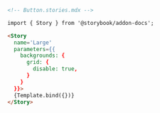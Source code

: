 ```md
<!-- Button.stories.mdx -->

import { Story } from '@storybook/addon-docs';

<Story
  name='Large'
  parameters={{
    backgrounds: {
      grid: {
        disable: true,
      }
    }
  }}>
  {Template.bind({})}
</Story>
```